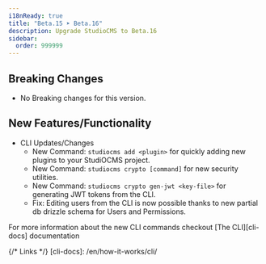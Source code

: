 ```yaml
---
i18nReady: true
title: "Beta.15 ➤ Beta.16"
description: Upgrade StudioCMS to Beta.16
sidebar:
  order: 999999
---
```



<QuickUpdate />

## Breaking Changes

- No Breaking changes for this version.

## New Features/Functionality

- CLI Updates/Changes
   - New Command: `studiocms add <plugin>` for quickly adding new plugins to your StudiOCMS project.
   - New Command: `studiocms crypto [command]` for new security utilities.
   - New Command: `studiocms crypto gen-jwt <key-file>` for generating JWT tokens from the CLI.
   - Fix: Editing users from the CLI is now possible thanks to new partial db drizzle schema for Users and Permissions.

<ReadMore>For more information about the new CLI commands checkout [The CLI][cli-docs] documentation</ReadMore>

{/* Links */}
[cli-docs]: /en/how-it-works/cli/